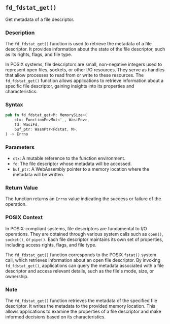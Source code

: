 ## `fd_fdstat_get()`

Get metadata of a file descriptor.

### Description

The `fd_fdstat_get()` function is used to retrieve the metadata of a file descriptor. It provides information about the state of the file descriptor, such as its rights, flags, and file type.

In POSIX systems, file descriptors are small, non-negative integers used to represent open files, sockets, or other I/O resources. They serve as handles that allow processes to read from or write to these resources. The `fd_fdstat_get()` function allows applications to retrieve information about a specific file descriptor, gaining insights into its properties and characteristics.

### Syntax

```rust
pub fn fd_fdstat_get<M: MemorySize>(
    ctx: FunctionEnvMut<'_, WasiEnv>,
    fd: WasiFd,
    buf_ptr: WasmPtr<Fdstat, M>,
) -> Errno
```

### Parameters

- `ctx`: A mutable reference to the function environment.
- `fd`: The file descriptor whose metadata will be accessed.
- `buf_ptr`: A WebAssembly pointer to a memory location where the metadata will be written.

### Return Value

The function returns an `Errno` value indicating the success or failure of the operation.

### POSIX Context

In POSIX-compliant systems, file descriptors are fundamental to I/O operations. They are obtained through various system calls such as `open()`, `socket()`, or `pipe()`. Each file descriptor maintains its own set of properties, including access rights, flags, and file type.

The `fd_fdstat_get()` function corresponds to the POSIX `fstat()` system call, which retrieves information about an open file descriptor. By invoking `fd_fdstat_get()`, applications can query the metadata associated with a file descriptor and access relevant details, such as the file's mode, size, or ownership.

### Note

The `fd_fdstat_get()` function retrieves the metadata of the specified file descriptor. It writes the metadata to the provided memory location. This allows applications to examine the properties of a file descriptor and make informed decisions based on its characteristics.
